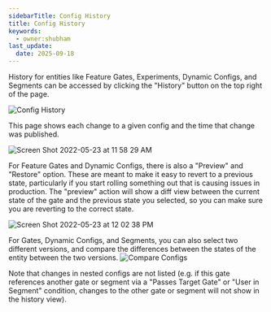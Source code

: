 ```yaml
---
sidebarTitle: Config History
title: Config History
keywords:
  - owner:shubham
last_update:
  date: 2025-09-18
---
```


History for entities like Feature Gates, Experiments, Dynamic Configs, and Segments can be accessed by clicking the "History" button on the top right of the page.

![Config History](/images/config_history.png)

This page shows each change to a given config and the time that change was published.

![Screen Shot 2022-05-23 at 11 58 29 AM](https://user-images.githubusercontent.com/77301670/169888219-6dd20bb4-2d22-4396-b9cb-ebe3a7307b90.png)

For Feature Gates and Dynamic Configs, there is also a "Preview" and "Restore" option. These are meant to make it easy to revert to a previous state, particularly if you start rolling something out that is causing issues in production. The "preview" action will show a diff view between the current state of the gate and the previous state you selected, so you can make sure you are reverting to the correct state.

![Screen Shot 2022-05-23 at 12 02 38 PM](https://user-images.githubusercontent.com/77301670/169888598-df6f94ee-0194-4f09-906e-d85ed89cd554.png)

For Gates, Dynamic Configs, and Segments, you can also select two different versions, and compare the differences between the states of the entity between the two versions. 
![Compare Configs](/images/config_history_compare_changes.png)

<Info>
Note that changes in nested configs are not listed (e.g. if this gate references another gate or segment via a "Passes Target Gate" or "User in Segment" condition, changes to the other gate or segment will not show in the history view).
</Info>
